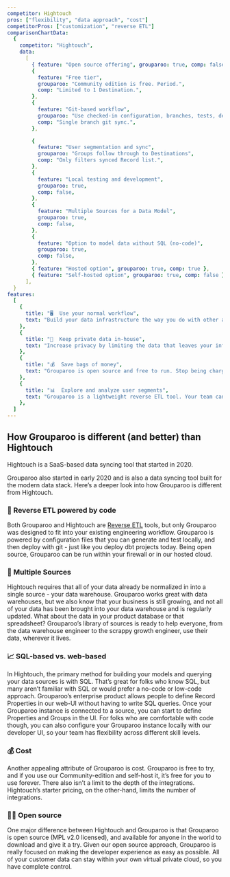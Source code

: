 ```yaml
---
competitor: Hightouch
pros: ["flexibility", "data approach", "cost"]
competitorPros: ["customization", "reverse ETL"]
comparisonChartData:
  {
    competitor: "Hightouch",
    data:
      [
        { feature: "Open source offering", grouparoo: true, comp: false },
        {
          feature: "Free tier",
          grouparoo: "Community edition is free. Period.",
          comp: "Limited to 1 Destination.",
        },
        {
          feature: "Git-based workflow",
          grouparoo: "Use checked-in configuration, branches, tests, deployments.",
          comp: "Single branch git sync.",
        },

        {
          feature: "User segmentation and sync",
          grouparoo: "Groups follow through to Destinations",
          comp: "Only filters synced Record list.",
        },
        {
          feature: "Local testing and development",
          grouparoo: true,
          comp: false,
        },
        {
          feature: "Multiple Sources for a Data Model",
          grouparoo: true,
          comp: false,
        },
        {
          feature: "Option to model data without SQL (no-code)",
          grouparoo: true,
          comp: false,
        },
        { feature: "Hosted option", grouparoo: true, comp: true },
        { feature: "Self-hosted option", grouparoo: true, comp: false },
      ],
  }
features:
  [
    {
      title: "🖥  Use your normal workflow",
      text: "Build your data infrastructure the way you do with other apps. Grouparoo’s git-based workflow makes it easy.",
    },
    {
      title: "🔐  Keep private data in-house",
      text: "Increase privacy by limiting the data that leaves your infrastructure without sacrificing your customer experience.",
    },
    {
      title: "💰  Save bags of money",
      text: "Grouparoo is open source and free to run. Stop being charged by your integrations and focus on what you want to build.",
    },
    {
      title: "📊  Explore and analyze user segments",
      text: "Grouparoo is a lightweight reverse ETL tool. Your team can explore your customer data and build cohorts and segments of your users.",
    },
  ]
---
```


## How Grouparoo is different (and better) than Hightouch

Hightouch is a SaaS-based data syncing tool that started in 2020.

Grouparoo also started in early 2020 and is also a data syncing tool built for the modern data stack. Here’s a deeper look into how Grouparoo is different from Hightouch.

### 🚀 Reverse ETL powered by code

Both Grouparoo and Hightouch are [Reverse ETL](/solutions/reverse-etl) tools, but only Grouparoo was designed to fit into your existing engineering workflow. Grouparoo is powered by configuration files that you can generate and test locally, and then deploy with git - just like you deploy dbt projects today. Being open source, Grouparoo can be run within your firewall or in our hosted cloud.

<SectionDivider
  imagePath="/images/home/integrations/snowflake/snowflake-table-mode.png"
  heading="Easily define records, no matter your data."
  width="713"
  height="387"
  content="Grouparoo's queryable data structure makes it easy to create records. You can configure customer records from the developer UI on our community edition and check it into git, or straight from the app UI with our enterprise product."
  imageLeft="true"
  browser="true"
/>

### 📀 Multiple Sources

Hightouch requires that all of your data already be normalized in into a single source - your data warehouse. Grouparoo works great with data warehouses, but we also know that your business is still growing, and not all of your data has been brought into your data warehouse and is regularly updated. What about the data in your product database or that spreadsheet? Grouparoo’s library of sources is ready to help everyone, from the data warehouse engineer to the scrappy growth engineer, use their data, wherever it lives.

### 📈 SQL-based vs. web-based

In Hightouch, the primary method for building your models and querying your data sources is with SQL. That’s great for folks who know SQL, but many aren’t familiar with SQL or would prefer a no-code or low-code approach. Grouparoo’s enterprise product allows people to define Record Properties in our web-UI without having to write SQL queries. Once your Grouparoo instance is connected to a source, you can start to define Properties and Groups in the UI. For folks who are comfortable with code though, you can also configure your Grouparoo instance locally with our developer UI, so your team has flexibility across different skill levels.

### 💰 Cost

Another appealing attribute of Grouparoo is cost. Grouparoo is free to try, and if you use our Community-edition and self-host it, it’s free for you to use forever. There also isn’t a limit to the depth of the integrations. Hightouch’s starter pricing, on the other-hand, limits the number of integrations.

<SectionDivider
  imagePath="/images/home/integrations/hubspot/grouparoo-to-hubspot.png"
  heading="Connect your customer records to all your SaaS tools"
  width="713"
  height="387"
  content="With the records and properties you’ve defined in Grouparoo, you can then sync that data to Hubspot and other tools that your team uses."
  imageLeft="false"
  browser="true"
/>

### 🧑‍💻 Open source

One major difference between Hightouch and Grouparoo is that Grouparoo is open source (MPL v2.0 licensed), and available for anyone in the world to download and give it a try. Given our open source approach, Grouparoo is really focused on making the developer experience as easy as possible. All of your customer data can stay within your own virtual private cloud, so you have complete control.
